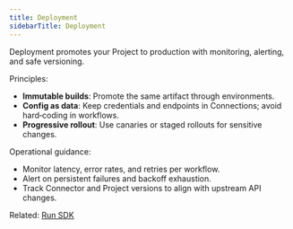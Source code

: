 ```yaml
---
title: Deployment
sidebarTitle: Deployment
---
```


Deployment promotes your Project to production with monitoring, alerting, and safe versioning.

Principles:

- **Immutable builds**: Promote the same artifact through environments.
- **Config as data**: Keep credentials and endpoints in Connections; avoid hard‑coding in workflows.
- **Progressive rollout**: Use canaries or staged rollouts for sensitive changes.

Operational guidance:

- Monitor latency, error rates, and retries per workflow.
- Alert on persistent failures and backoff exhaustion.
- Track Connector and Project versions to align with upstream API changes.

Related: [Run SDK](../concepts/run-sdk)


